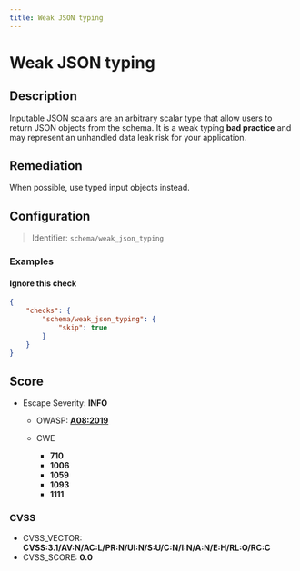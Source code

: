 ```yaml
---
title: Weak JSON typing
---
```


# Weak JSON typing

## Description

Inputable JSON scalars are an arbitrary scalar type that allow users to return JSON objects from the schema.
It is a weak typing **bad practice** and may represent an unhandled data leak risk for your application.


## Remediation

When possible, use typed input objects instead.



## Configuration

> Identifier: `schema/weak_json_typing`



### Examples



#### Ignore this check

```json
{
    "checks": {
        "schema/weak_json_typing": {
            "skip": true
        }
    }
}
```




## Score

- Escape Severity: **<span className="info-severityom">INFO</span>**
  - OWASP: **[A08:2019](https://github.com/OWASP/API-Security/blob/master/editions/2019/en/0xa8-injection.md)**
  
  - CWE
    - **710**
    - **1006**
    - **1059**
    - **1093**
    - **1111**
  
  
  

### CVSS

- CVSS_VECTOR: **CVSS:3.1/AV:N/AC:L/PR:N/UI:N/S:U/C:N/I:N/A:N/E:H/RL:O/RC:C**
- CVSS_SCORE: **0.0**

